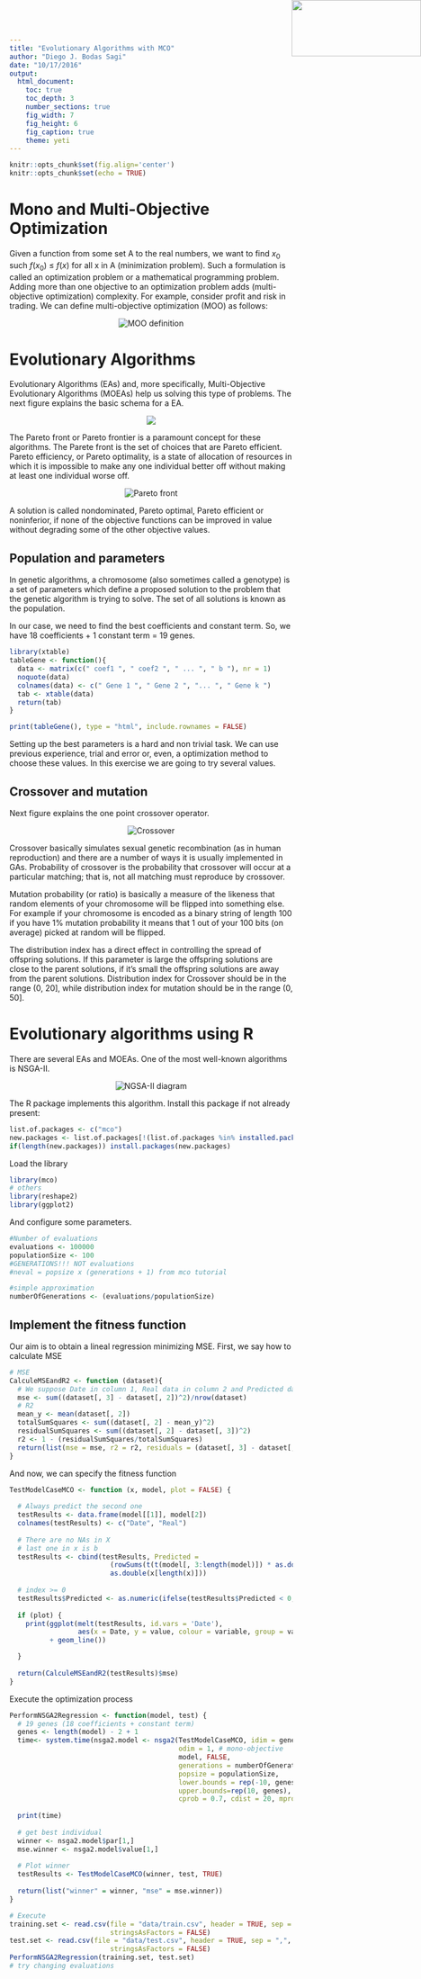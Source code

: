 ```yaml
---
title: "Evolutionary Algorithms with MCO"
author: "Diego J. Bodas Sagi"
date: "10/17/2016"
output:
  html_document:
    toc: true
    toc_depth: 3
    number_sections: true
    fig_width: 7
    fig_height: 6
    fig_caption: true
    theme: yeti
---
```

<img src = "MOEA_images/mylogo.png" style = "width:230px;height:100px;position:absolute;top:0px;right:0px;" />

```r
knitr::opts_chunk$set(fig.align='center') 
knitr::opts_chunk$set(echo = TRUE)
```

# Mono and Multi-Objective Optimization

Given a function from some set A to the real numbers, we want to find $x_{0}$ such $f(x_{0})$ $\leq$ $f(x)$ for all x in A (minimization problem). Such a formulation is called an optimization problem or a mathematical programming problem. 
Adding more than one objective to an optimization problem adds (multi-objective optimization) complexity. For example, consider profit and risk in trading. We can define multi-objective optimization (MOO) as follows: 

  <center>![](MOEA_images/Multi-Objective.png "MOO definition")</center>

# Evolutionary Algorithms

Evolutionary Algorithms (EAs) and, more specifically, Multi-Objective Evolutionary Algorithms (MOEAs) help us solving this type of problems. The next figure explains the basic schema for a EA.

<center>![](MOEA_images/evolutionary_search_scheme_large.png)</center>


The Pareto front or Pareto frontier is a paramount concept for these algorithms. The Parete front is the set of choices that are Pareto efficient. Pareto efficiency, or Pareto optimality, is a state of allocation of resources in which it is impossible to make any one individual better off without making at least one individual worse off.

  <center>![](MOEA_images/paretoFront.gif "Pareto front")</center>

A solution is called nondominated, Pareto optimal, Pareto efficient or noninferior, if none of the objective functions can be improved in value without degrading some of the other objective values.

## Population and parameters

In genetic algorithms, a chromosome (also sometimes called a genotype) is a set of parameters which define a proposed solution to the problem that the genetic algorithm is trying to solve. The set of all solutions is known as the population.

In our case, we need to find the best coefficients and constant term. So, we have 18 coefficients + 1 constant term = 19 genes. 

```r
library(xtable)
tableGene <- function(){
  data <- matrix(c(" coef1 ", " coef2 ", " ... ", " b "), nr = 1)
  noquote(data)
  colnames(data) <- c(" Gene 1 ", " Gene 2 ", "... ", " Gene k ")
  tab <- xtable(data)
  return(tab)
}

print(tableGene(), type = "html", include.rownames = FALSE)
```

Setting up the best parameters is a hard and non trivial task. We can use previous experience, trial and error or, even, a optimization method to choose these values. In this exercise we are going to try several values. 

## Crossover and mutation

Next figure explains the one point crossover operator.

  <center>![](MOEA_images/GAcrossover.jpg "Crossover")</center>

Crossover basically simulates sexual genetic recombination (as in human reproduction) and there are a number of ways it is usually implemented in GAs. Probability of crossover is the probability that crossover will occur at a particular matching; that is, not all matching must reproduce by crossover.

Mutation probability (or ratio) is basically a measure of the likeness that random elements of your chromosome will be flipped into something else. For example if your chromosome is encoded as a binary string of length 100 if you have 1% mutation probability it means that 1 out of your 100 bits (on average) picked at random will be flipped.

The distribution index has a direct effect in controlling the spread of offspring solutions. If this parameter is large the offspring solutions are close to the parent solutions, if it's small the offspring solutions are away from the parent solutions. Distribution index for Crossover should be in the range (0, 20], while distribution index for mutation should be in the range (0, 50].

# Evolutionary algorithms using R

There are several EAs and MOEAs. One of the most well-known algorithms is NSGA-II.

  <center>![](MOEA_images/NSGA-II.png "NGSA-II diagram")</center>

The \textit{mco} R package implements this algorithm. Install this package if not already present:

```r
list.of.packages <- c("mco")
new.packages <- list.of.packages[!(list.of.packages %in% installed.packages()[,"Package"])]
if(length(new.packages)) install.packages(new.packages)
```

Load the library
```r
library(mco)
# others
library(reshape2)
library(ggplot2)
```

And configure some parameters.

```r
#Number of evaluations
evaluations <- 100000
populationSize <- 100
#GENERATIONS!!! NOT evaluations
#neval = popsize x (generations + 1) from mco tutorial

#simple approximation
numberOfGenerations <- (evaluations/populationSize) 
```

## Implement the fitness function

Our aim is to obtain a lineal regression minimizing MSE. First, we say how to calculate MSE

```r
# MSE
CalculeMSEandR2 <- function (dataset){
  # We suppose Date in column 1, Real data in column 2 and Predicted data in column 3
  mse <- sum((dataset[, 3] - dataset[, 2])^2)/nrow(dataset)
  # R2
  mean_y <- mean(dataset[, 2])
  totalSumSquares <- sum((dataset[, 2] - mean_y)^2)
  residualSumSquares <- sum((dataset[, 2] - dataset[, 3])^2)
  r2 <- 1 - (residualSumSquares/totalSumSquares)
  return(list(mse = mse, r2 = r2, residuals = (dataset[, 3] - dataset[, 2])))
}
```

And now, we can specify the fitness function

```r
TestModelCaseMCO <- function (x, model, plot = FALSE) {
  
  # Always predict the second one
  testResults <- data.frame(model[[1]], model[2])
  colnames(testResults) <- c("Date", "Real")
  
  # There are no NAs in X
  # last one in x is b
  testResults <- cbind(testResults, Predicted = 
                         (rowSums(t(t(model[, 3:length(model)]) * as.double(x[1:length(x)-1])))) +
                         as.double(x[length(x)]))
  
  # index >= 0
  testResults$Predicted <- as.numeric(ifelse(testResults$Predicted < 0, 0, testResults$Predicted))
  
  if (plot) {
    print(ggplot(melt(testResults, id.vars = 'Date'), 
                 aes(x = Date, y = value, colour = variable, group = variable)) 
          + geom_line())

  }
  
  return(CalculeMSEandR2(testResults)$mse)
}
```

Execute the optimization process

```r
PerformNSGA2Regression <- function(model, test) {
  # 19 genes (18 coefficients + constant term)
  genes <- length(model) - 2 + 1
  time<- system.time(nsga2.model <- nsga2(TestModelCaseMCO, idim = genes, 
                                          odim = 1, # mono-objective 
                                          model, FALSE,
                                          generations = numberOfGenerations, 
                                          popsize = populationSize, 
                                          lower.bounds = rep(-10, genes), 
                                          upper.bounds=rep(10, genes), 
                                          cprob = 0.7, cdist = 20, mprob = 0.2, mdist = 20))
  
  print(time)
  
  # get best individual
  winner <- nsga2.model$par[1,]
  mse.winner <- nsga2.model$value[1,]
  
  # Plot winner
  testResults <- TestModelCaseMCO(winner, test, TRUE)
  
  return(list("winner" = winner, "mse" = mse.winner))
}

# Execute
training.set <- read.csv(file = "data/train.csv", header = TRUE, sep = ",", 
                         stringsAsFactors = FALSE)
test.set <- read.csv(file = "data/test.csv", header = TRUE, sep = ",", 
                         stringsAsFactors = FALSE)
PerformNSGA2Regression(training.set, test.set)
# try changing evaluations
```
